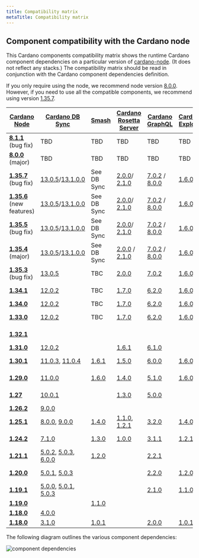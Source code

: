 ```yaml
---
title: Compatibility matrix
metaTitle: Compatibility matrix
---
```


## Component compatibility with the Cardano node

This Cardano components compatibility matrix shows the runtime Cardano component dependencies on a particular version of [cardano-node](https://github.com/input-output-hk/cardano-node/releases). (It does not reflect any stacks.) The compatibility matrix should be read in conjunction with the Cardano component dependencies definition.

If you only require using the node, we recommend node version [8.0.0](https://github.com/input-output-hk/cardano-node/releases/tag/8.0.0). However, if you need to use all the compatible components, we recommend using version [1.35.7](https://github.com/input-output-hk/cardano-node/releases/tag/1.35.7).

| [Cardano Node](https://github.com/input-output-hk/cardano-node/releases) | [Cardano DB Sync](https://github.com/input-output-hk/cardano-db-sync/releases) | [Smash](https://github.com/input-output-hk/smash/releases) | [Cardano Rosetta Server](https://github.com/input-output-hk/cardano-rosetta/releases) | [Cardano GraphQL](https://github.com/input-output-hk/cardano-graphql/releases) | [Cardano Explorer](https://github.com/input-output-hk/cardano-explorer-app/releases) | [Cardano Wallet](https://github.com/input-output-hk/cardano-wallet/releases) | 
|---|---|---|---|---|---|---|
| __[8.1.1](https://github.com/input-output-hk/cardano-node/releases/tag/8.1.1)__ (bug fix) |TBD|TBD|TBD|TBD|TBD|TBD|
| __[8.0.0](https://github.com/input-output-hk/cardano-node/releases/tag/8.0.0)__ (major) |TBD|TBD|TBD|TBD|TBD|TBD|
| __[1.35.7](https://github.com/input-output-hk/cardano-node/releases/tag/1.35.7)__ (bug fix) |[13.0.5](https://github.com/input-output-hk/cardano-db-sync/releases/tag/13.0.5)/[13.1.0.0](https://github.com/input-output-hk/cardano-db-sync/releases/tag/13.1.0.0)|See DB Sync|[2.0.0](https://github.com/input-output-hk/cardano-rosetta/releases/tag/2.0.0)/ [2.1.0](https://github.com/input-output-hk/cardano-rosetta/releases/tag/2.1.0)|[7.0.2](https://github.com/input-output-hk/cardano-graphql/releases/tag/7.0.2) / [8.0.0](https://github.com/input-output-hk/cardano-graphql/releases/tag/8.0.0)|[1.6.0](https://github.com/input-output-hk/cardano-explorer-app/releases/tag/1.6.0)|[2022-12-14](https://github.com/input-output-hk/cardano-wallet/releases/tag/v2022-12-14)|
| __[1.35.6](https://github.com/input-output-hk/cardano-node/releases/tag/1.35.6)__ (new features)|[13.0.5](https://github.com/input-output-hk/cardano-db-sync/releases/tag/13.0.5)/[13.1.0.0](https://github.com/input-output-hk/cardano-db-sync/releases/tag/13.1.0.0)|See DB Sync|[2.0.0](https://github.com/input-output-hk/cardano-rosetta/releases/tag/2.0.0)/ [2.1.0](https://github.com/input-output-hk/cardano-rosetta/releases/tag/2.1.0)|[7.0.2](https://github.com/input-output-hk/cardano-graphql/releases/tag/7.0.2) / [8.0.0](https://github.com/input-output-hk/cardano-graphql/releases/tag/8.0.0)|[1.6.0](https://github.com/input-output-hk/cardano-explorer-app/releases/tag/1.6.0)|[2022-12-14](https://github.com/input-output-hk/cardano-wallet/releases/tag/v2022-12-14)|
| __[1.35.5](https://github.com/input-output-hk/cardano-node/releases/tag/1.35.5)__ (bug fix) |[13.0.5](https://github.com/input-output-hk/cardano-db-sync/releases/tag/13.0.5)/[13.1.0.0](https://github.com/input-output-hk/cardano-db-sync/releases/tag/13.1.0.0)|See DB Sync|[2.0.0](https://github.com/input-output-hk/cardano-rosetta/releases/tag/2.0.0)/ [2.1.0](https://github.com/input-output-hk/cardano-rosetta/releases/tag/2.1.0)|[7.0.2](https://github.com/input-output-hk/cardano-graphql/releases/tag/7.0.2) / [8.0.0](https://github.com/input-output-hk/cardano-graphql/releases/tag/8.0.0)|[1.6.0](https://github.com/input-output-hk/cardano-explorer-app/releases/tag/1.6.0)|[2022-12-14](https://github.com/input-output-hk/cardano-wallet/releases/tag/v2022-12-14)|
| __[1.35.4](https://github.com/input-output-hk/cardano-node/releases/tag/1.35.4)__ (major) |[13.0.5](https://github.com/input-output-hk/cardano-db-sync/releases/tag/13.0.5)/[13.1.0.0](https://github.com/input-output-hk/cardano-db-sync/releases/tag/13.1.0.0)|See DB Sync|[2.0.0](https://github.com/input-output-hk/cardano-rosetta/releases/tag/2.0.0) / [2.1.0](https://github.com/input-output-hk/cardano-rosetta/releases/tag/2.1.0)|[7.0.2](https://github.com/input-output-hk/cardano-graphql/releases/tag/7.0.2) / [8.0.0](https://github.com/input-output-hk/cardano-graphql/releases/tag/8.0.0)|[1.6.0](https://github.com/input-output-hk/cardano-explorer-app/releases/tag/1.6.0)|[2022-12-14](https://github.com/input-output-hk/cardano-wallet/releases/tag/v2022-12-14)|
| __[1.35.3](https://github.com/input-output-hk/cardano-node/releases/tag/1.35.3)__ (bug fix)|[13.0.5](https://github.com/input-output-hk/cardano-db-sync/releases/tag/13.0.5)|TBC|[2.0.0](https://github.com/input-output-hk/cardano-rosetta/releases/tag/2.0.0)|[7.0.2](https://github.com/input-output-hk/cardano-graphql/releases/tag/7.0.2)|[1.6.0](https://github.com/input-output-hk/cardano-explorer-app/releases/tag/1.6.0)|[2022-10-06](https://github.com/input-output-hk/cardano-wallet/releases/tag/v2022-10-06)|
| __[1.34.1](https://github.com/input-output-hk/cardano-node/releases/tag/1.34.1)__ |[12.0.2](https://github.com/input-output-hk/cardano-db-sync/releases/tag/12.0.2)|TBC|[1.7.0](https://github.com/input-output-hk/cardano-rosetta/releases/tag/1.7.0)|[6.2.0](https://github.com/input-output-hk/cardano-graphql/releases/tag/6.2.0)|[1.6.0](https://github.com/input-output-hk/cardano-explorer-app/releases/tag/1.6.0)|[2022-05-27](https://github.com/input-output-hk/cardano-wallet/releases/tag/v2022-05-27)|
| __[1.34.0](https://github.com/input-output-hk/cardano-node/releases/tag/1.34.0)__ |[12.0.2](https://github.com/input-output-hk/cardano-db-sync/releases/tag/12.0.2)|TBC|[1.7.0](https://github.com/input-output-hk/cardano-rosetta/releases/tag/1.7.0)|[6.2.0](https://github.com/input-output-hk/cardano-graphql/releases/tag/6.2.0)|[1.6.0](https://github.com/input-output-hk/cardano-explorer-app/releases/tag/1.6.0)|TBC|
| __[1.33.0](https://github.com/input-output-hk/cardano-node/releases/tag/1.33.0)__ |[12.0.2](https://github.com/input-output-hk/cardano-db-sync/releases/tag/12.0.2)|TBC|[1.7.0](https://github.com/input-output-hk/cardano-rosetta/releases/tag/1.7.0)|[6.2.0](https://github.com/input-output-hk/cardano-graphql/releases/tag/6.2.0)|[1.6.0](https://github.com/input-output-hk/cardano-explorer-app/releases/tag/1.6.0)|[2022-01-18](https://github.com/input-output-hk/cardano-wallet/releases/tag/v2022-01-18)|
| __[1.32.1](https://github.com/input-output-hk/cardano-node/releases/tag/1.32.1)__ ||||||[2021-12-15](https://github.com/input-output-hk/cardano-wallet/releases/tag/v2021-12-15)|
| __[1.31.0](https://github.com/input-output-hk/cardano-node/releases/tag/1.31.0)__ |[12.0.2](https://github.com/input-output-hk/cardano-db-sync/releases/tag/12.0.2)||[1.6.1](https://github.com/input-output-hk/cardano-rosetta/releases/tag/1.6.1)|[6.1.0](https://github.com/input-output-hk/cardano-graphql/releases/tag/6.1.0)|||
| __[1.30.1](https://github.com/input-output-hk/cardano-node/releases/tag/1.30.1)__ |[11.0.3](https://github.com/input-output-hk/cardano-db-sync/releases/tag/11.0.3), [11.0.4](https://github.com/input-output-hk/cardano-db-sync/releases/tag/11.0.4)|[1.6.1](https://github.com/input-output-hk/smash/releases/tag/1.6.1)|[1.5.0](https://github.com/input-output-hk/cardano-rosetta/releases/tag/1.5.0)|[6.0.0](https://github.com/input-output-hk/cardano-graphql/releases/tag/6.0.0)|[1.6.0](https://github.com/input-output-hk/cardano-explorer-app/releases/tag/1.6.0) |[2021-11-11 ](https://github.com/input-output-hk/cardano-wallet/releases/tag/v2021-11-11)|****
| __[1.29.0](https://github.com/input-output-hk/cardano-node/releases/tag/1.29.0)__ |[11.0.0](https://github.com/input-output-hk/cardano-db-sync/releases/tag/11.0.0)|[1.6.0](https://github.com/input-output-hk/smash/releases/tag/1.6.0)|[1.4.0](https://github.com/input-output-hk/cardano-rosetta/releases/tag/1.4.0)| [5.1.0](https://github.com/input-output-hk/cardano-graphql/releases/tag/5.1.0)|[1.6.0](https://github.com/input-output-hk/cardano-explorer-app/releases/tag/1.6.0) |[2021-09-09](https://github.com/input-output-hk/cardano-wallet/releases/tag/v2021-09-09)|
| __[1.27](https://github.com/input-output-hk/cardano-node/releases/tag/1.27.0)__ |[10.0.1](https://github.com/input-output-hk/cardano-db-sync/releases/tag/10.0.1) | |[1.3.0](https://github.com/input-output-hk/cardano-rosetta/releases/tag/1.3.0)|[5.0.0](https://github.com/input-output-hk/cardano-graphql/releases/tag/5.0.0) | |[2021-06-11](https://github.com/input-output-hk/cardano-wallet/releases/tag/v2021-06-11) |
| __[1.26.2](https://github.com/input-output-hk/cardano-node/releases/tag/1.26.2)__ | [9.0.0](https://github.com/input-output-hk/cardano-db-sync/releases/tag/9.0.0)  | | | | | |
| __[1.25.1](https://github.com/input-output-hk/cardano-node/releases/tag/1.25.1)__ | [8.0.0](https://github.com/input-output-hk/cardano-db-sync/releases/tag/8.0.0), [9.0.0](https://github.com/input-output-hk/cardano-db-sync/releases/tag/9.0.0)  | [1.4.0](https://github.com/input-output-hk/smash/releases/tag/v1.4.0) | [1.1.0](https://github.com/input-output-hk/cardano-rosetta/releases/tag/1.1.0), [1.2.1](https://github.com/input-output-hk/cardano-rosetta/releases/tag/1.2.1) |  [3.2.0](https://github.com/input-output-hk/cardano-graphql/releases/tag/3.2.0) | [1.4.0](https://github.com/input-output-hk/cardano-explorer-app/releases/tag/1.4.0) | [2021.02.12](https://github.com/input-output-hk/cardano-wallet/releases/tag/v2021-02-12), [2021.02.15](https://github.com/input-output-hk/cardano-wallet/releases/tag/v2021-02-15) |
| __[1.24.2](https://github.com/input-output-hk/cardano-node/releases/tag/1.24.2)__ | [7.1.0](https://github.com/input-output-hk/cardano-db-sync/releases/tag/7.1.0)  | [1.3.0](https://github.com/input-output-hk/smash/releases/tag/1.3.0) |  [1.0.0](https://github.com/input-output-hk/cardano-rosetta/releases/tag/1.0.0) | [3.1.1](https://github.com/input-output-hk/cardano-graphql/releases/tag/3.1.1)  | [1.2.1](https://github.com/input-output-hk/cardano-explorer-app/releases/tag/1.2.1) | [2020.12.21](https://github.com/input-output-hk/cardano-wallet/releases/tag/v2020-12-21), [2020.01.12](https://github.com/input-output-hk/cardano-wallet/releases/tag/v2021-01-12) |
| __[1.21.1](https://github.com/input-output-hk/cardano-node/releases/tag/1.21.1)__ | [5.0.2](https://github.com/input-output-hk/cardano-db-sync/releases/tag/5.0.2), [5.0.3](https://github.com/input-output-hk/cardano-db-sync/releases/tag/5.0.3), [6.0.0](https://github.com/input-output-hk/cardano-db-sync/releases/tag/6.0.0)  | [1.2.0](https://github.com/input-output-hk/smash/releases/tag/1.2.0)  |   | [2.2.1](https://github.com/input-output-hk/cardano-graphql/releases/tag/2.2.1)  |  | [2020.10.13](https://github.com/input-output-hk/cardano-wallet/releases/tag/v2020-10-13) |
| __[1.20.0](https://github.com/input-output-hk/cardano-node/releases/tag/1.20.0)__ | [5.0.1](https://github.com/input-output-hk/cardano-db-sync/releases/tag/5.0.1),  [5.0.3](https://github.com/input-output-hk/cardano-db-sync/releases/tag/5.0.3)  |   |   | [2.2.0](https://github.com/input-output-hk/cardano-graphql/releases/tag/2.2.0)  | [1.2.0](https://github.com/input-output-hk/cardano-explorer-app/releases/tag/1.2.0) | [2020.9.22](https://github.com/input-output-hk/cardano-wallet/releases/tag/v2020-09-22), [2020.9.30](https://github.com/input-output-hk/cardano-wallet/releases/tag/v2020-09-30) |
| __[1.19.1](https://github.com/input-output-hk/cardano-node/releases/tag/1.19.1)__ | [5.0.0](https://github.com/input-output-hk/cardano-db-sync/releases/tag/5.0.0), [5.0.1](https://github.com/input-output-hk/cardano-db-sync/releases/tag/5.0.1), [5.0.3](https://github.com/input-output-hk/cardano-db-sync/releases/tag/5.0.3)  |   |   | [2.1.0](https://github.com/input-output-hk/cardano-graphql/releases/tag/2.1.0) |  [1.1.0](https://github.com/input-output-hk/cardano-explorer-app/releases/tag/1.1.0)  | [2020.9.11](https://github.com/input-output-hk/cardano-wallet/releases/tag/v2020-09-11) |
| __[1.19.0](https://github.com/input-output-hk/cardano-node/releases/tag/1.19.0)__ |  []() | [1.1.0](https://github.com/input-output-hk/smash/releases/tag/1.1.0)  |   |   |  |  |
| __[1.18.0](https://github.com/input-output-hk/cardano-node/releases/tag/1.18.0)__ |  [4.0.0](https://github.com/input-output-hk/cardano-db-sync/releases/tag/4.0.0) | []()  |   |   |  |  |
| __[1.18.0](https://github.com/input-output-hk/cardano-node/releases/tag/1.18.0)__ |  [3.1.0](https://github.com/input-output-hk/cardano-db-sync/releases/tag/3.1.0) |[1.0.1](https://github.com/input-output-hk/smash/releases/tag/1.0.1)  | | [2.0.0](https://github.com/input-output-hk/cardano-graphql/releases/tag/2.0.0)  |  [1.0.1](https://github.com/input-output-hk/cardano-explorer-app/releases/tag/1.0.1)  | [2020.8.3](https://github.com/input-output-hk/cardano-wallet/releases/tag/v2020-08-03) |


The following diagram outlines the various component dependencies:

![component dependencies](Cardano_component_dependencies.png)






